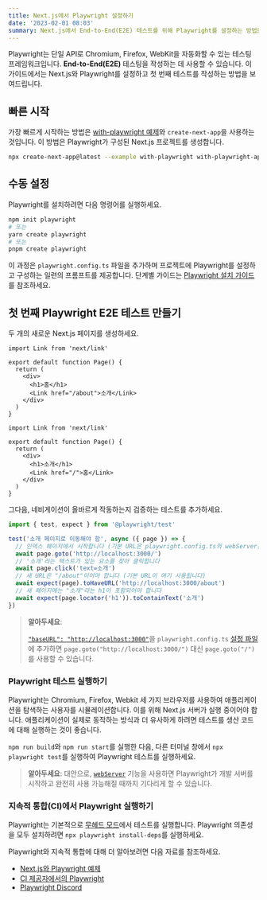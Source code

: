 ```yaml
---
title: Next.js에서 Playwright 설정하기
date: '2023-02-01 08:03'
summary: Next.js에서 End-to-End(E2E) 테스트를 위해 Playwright를 설정하는 방법을 배워보세요.
---
```


<TOCInline toc={props.toc} asDisclosure />


Playwright는 단일 API로 Chromium, Firefox, WebKit을 자동화할 수 있는 테스팅 프레임워크입니다. **End-to-End(E2E)** 테스팅을 작성하는 데 사용할 수 있습니다. 이 가이드에서는 Next.js와 Playwright를 설정하고 첫 번째 테스트를 작성하는 방법을 보여드립니다.

## 빠른 시작

가장 빠르게 시작하는 방법은 [with-playwright 예제](https://github.com/vercel/next.js/tree/canary/examples/with-playwright)와 `create-next-app`을 사용하는 것입니다. 이 방법은 Playwright가 구성된 Next.js 프로젝트를 생성합니다.

```bash
npx create-next-app@latest --example with-playwright with-playwright-app
```

## 수동 설정

Playwright를 설치하려면 다음 명령어를 실행하세요.

```bash
npm init playwright
# 또는
yarn create playwright
# 또는
pnpm create playwright
```

이 과정은 `playwright.config.ts` 파일을 추가하며 프로젝트에 Playwright를 설정하고 구성하는 일련의 프롬프트를 제공합니다. 단계별 가이드는 [Playwright 설치 가이드](https://playwright.dev/docs/intro#installation)를 참조하세요.


## 첫 번째 Playwright E2E 테스트 만들기

두 개의 새로운 Next.js 페이지를 생성하세요.

```tsx
import Link from 'next/link'

export default function Page() {
  return (
    <div>
      <h1>홈</h1>
      <Link href="/about">소개</Link>
    </div>
  )
}
```

```tsx
import Link from 'next/link'

export default function Page() {
  return (
    <div>
      <h1>소개</h1>
      <Link href="/">홈</Link>
    </div>
  )
}
```

그다음, 네비게이션이 올바르게 작동하는지 검증하는 테스트를 추가하세요.

```ts
import { test, expect } from '@playwright/test'

test('소개 페이지로 이동해야 함', async ({ page }) => {
  // 인덱스 페이지에서 시작합니다 (기본 URL은 playwright.config.ts의 webServer를 통해 설정됩니다)
  await page.goto('http://localhost:3000/')
  // '소개'라는 텍스트가 있는 요소를 찾아 클릭합니다
  await page.click('text=소개')
  // 새 URL은 "/about"이어야 합니다 (기본 URL이 여기 사용됩니다)
  await expect(page).toHaveURL('http://localhost:3000/about')
  // 새 페이지에는 "소개"라는 h1이 포함되어야 합니다
  await expect(page.locator('h1')).toContainText('소개')
})
```

> **알아두세요**:
>
> [`"baseURL": "http://localhost:3000"`](https://playwright.dev/docs/api/class-testoptions#test-options-base-url)을 `playwright.config.ts` [설정 파일](https://playwright.dev/docs/test-configuration)에 추가하면 `page.goto("http://localhost:3000/")` 대신 `page.goto("/")`를 사용할 수 있습니다.


### Playwright 테스트 실행하기

Playwright는 Chromium, Firefox, Webkit 세 가지 브라우저를 사용하여 애플리케이션을 탐색하는 사용자를 시뮬레이션합니다. 이를 위해 Next.js 서버가 실행 중이어야 합니다. 애플리케이션이 실제로 동작하는 방식과 더 유사하게 하려면 테스트를 생산 코드에 대해 실행하는 것이 좋습니다.

`npm run build`와 `npm run start`를 실행한 다음, 다른 터미널 창에서 `npx playwright test`를 실행하여 Playwright 테스트를 실행하세요.

> **알아두세요**: 대안으로, [`webServer`](https://playwright.dev/docs/test-webserver/) 기능을 사용하면 Playwright가 개발 서버를 시작하고 완전히 사용 가능해질 때까지 기다리게 할 수 있습니다.

### 지속적 통합(CI)에서 Playwright 실행하기

Playwright는 기본적으로 [무헤드 모드](https://playwright.dev/docs/ci#running-headed)에서 테스트를 실행합니다. Playwright 의존성을 모두 설치하려면 `npx playwright install-deps`를 실행하세요.

Playwright와 지속적 통합에 대해 더 알아보려면 다음 자료를 참조하세요.

- [Next.js와 Playwright 예제](https://github.com/vercel/next.js/tree/canary/examples/with-playwright)
- [CI 제공자에서의 Playwright](https://playwright.dev/docs/ci)
- [Playwright Discord](https://discord.com/invite/playwright-807756831384403968)


